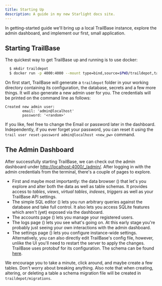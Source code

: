 ```yaml
---
title: Starting Up
description: A guide in my new Starlight docs site.
---
```



In getting-started guide we'll bring up a local TrailBase instance, explore the
admin dashboard, and implement our first, small application.

## Starting TrailBase

The quickest way to get TrailBase up and running is to use docker:

```bash
  $ mkdir traildepot
  $ docker run -p 4000:4000 --mount type=bind,source=$PWD/traildepot,target=/app/traildepot trailbase/trailbase
```

On first start, TrailBase will generate a `traildepot` folder in your working
directory containing its configuration, the database, secrets and a few more
things.
It will also generate a new admin user for you. The credentials will be printed
on the command line as follows:

```
Created new admin user:
        email: 'admin@localhost'
        password: '<random>'
```

If you like, feel free to change the Email or password later in the dashboard.
Independently, if you ever forget your password, you can reset it using the
`trail user reset-password admin@localhost <new_pw>` command.

## The Admin Dashboard

After successfully starting TrailBase, we can check out the admin dashboard under
[http://localhost:4000/\_/admin/](http://localhost:4000/_/admin/).
After logging in with the admin credentials from the terminal, there's a couple
of pages to explore.

* First and maybe most importantly: the data browser
  (<span class="not-content inline align-middle"><Icon name="tabler:database" /></span>)
  that let's you explore and alter both the data as well as table schemas. It
  provides access to _tables_, _views_, _virtual tables_, _indexes_, _triggers_
  as well as your TrailBase API settings.
* The simple SQL editor
  (<span class="not-content inline align-middle"><Icon name="tabler:edit" /></span>)
  lets you run arbitrary queries against the database and take full control.
  It also lets you access SQLite features which aren't (yet) exposed via the
  dashboard.
* The accounts page
  (<span class="not-content inline align-middle"><Icon name="tabler:users" /></span>)
  lets you manage your registered users.
* The logs page
  (<span class="not-content inline align-middle"><Icon name="tabler:timeline" /></span>)
  lets you see what's going on. At this early stage you're probably just seeing
  your own interactions with the admin dashboard.
* The settings page
  (<span class="not-content inline align-middle"><Icon name="tabler:settings" /></span>)
  lets you configure instance-wide settings.
  Alternatively, you can also directly edit TrailBase's config file, however, unlike
  the UI you'll need to restart the server to apply the changes.
  TrailBase uses protobuf for its configuration. The schema can be
  found [here](https://github.com/trailbaseio/trailbase/blob/main/trailbase-core/proto/config.proto).

We encourage you to take a minute, click around, and maybe create a few tables.
Don't worry about breaking anything. Also note that when creating, altering, or
deleting a table a schema migration file will be created in
`traildepot/migrations`.
